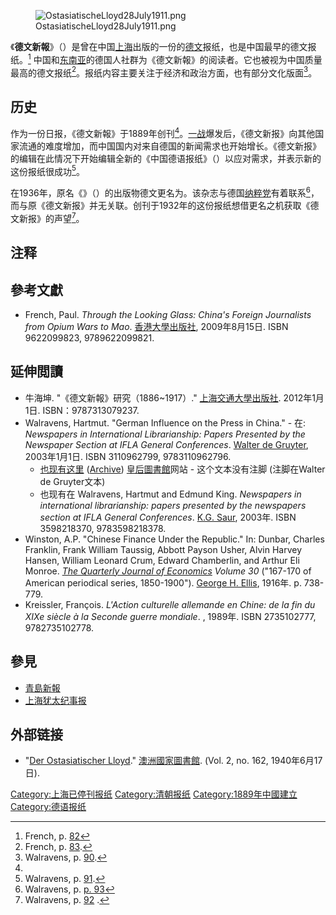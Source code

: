 [[File:OstasiatischeLloyd28July1911.png|thumb]]

《'''德文新報'''》（{{lang-de|'''''Der Ostasiatische Lloyd'''''}}）是曾在中国[[上海|上海]]出版的一份的[[德文|德文]]报纸，也是中国最早的德文报纸。<ref>French, p. [http://books.google.com/books?id=sM0O9oqGK8sC&pg=PA82&dq=%22The+oldest+German-language+paper+in+china%22&hl=en&sa=X&ei=qnqQUNPfBIjc8ASVi4DwDA&ved=0CC8Q6AEwAA#v=onepage&q=%22The%20oldest%20German-language%20paper%20in%20china%22&f=false 82]</ref> 中国和[[东南亚|东南亚]]的德国人社群为《德文新報》的阅读者。它也被视为中国质量最高的德文报纸<ref name=French83>French, p. [http://books.google.com/books?id=sM0O9oqGK8sC&pg=PA83&dq=%22Its+readership+covered+all+the+German+communities%22&hl=en&sa=X&ei=CYKQUJuxL4au9AS9iYHAAg&ved=0CC8Q6AEwAA#v=onepage&q=%22Its%20readership%20covered%20all%20the%20German%20communities%22&f=false 83].</ref>。报纸内容主要关注于经济和政治方面，也有部分文化版面<ref name=Walravens90>Walravens, p. [http://books.google.com/books?id=0F6U82kZXjsC&pg=PA90&dq=%22Its+contents+covered+politics+and+economy+but+there+were%22&hl=en&sa=X&ei=VYSQUN7PKIji8gSkhYGQAQ&ved=0CC8Q6AEwAA#v=onepage&q=%22Its%20contents%20covered%20politics%20and%20economy%20but%20there%20were%22&f=false 90].</ref>。

== 历史 ==
作为一份日报，《德文新報》于1889年创刊<ref name=French83/>。[[一战|一战]]爆发后，《德文新报》向其他国家流通的难度增加，而中国国内对来自德国的新闻需求也开始增长。《德文新报》的编辑在此情况下开始编辑全新的《中国德语报纸》（{{lang|de|Deutsche Zeitung für China}}）以应对需求，并表示新的这份报纸很成功<ref>Walravens, p. [http://books.google.com/books?id=0F6U82kZXjsC&pg=PA91&dq=%22In+other+parts+of+China+the+interest+in+news+from+Germany%22&hl=en&sa=X&ei=HNqZUarRJ4ia8gTn6IDYAw&ved=0CDoQ6AEwAA#v=onepage&q=%22In%20other%20parts%20of%20China%20the%20interest%20in%20news%20from%20Germany%22&f=false 91].</ref>。

在1936年，原名《{{link-en|德意志上海报|Deutsche Shanghai Zeitung|德意志上海报}}》（{{lang|de|Deutsche Shanghai Zeitung}}）的出版物德文更名为{{lang|de|Der Ostasiatische Lloyd}}。该杂志与德国[[纳粹党|纳粹党]]有着联系<ref>Walravens, p. [http://books.google.com/books?id=0F6U82kZXjsC&pg=PA93&dq=%22was+headed+by+Herbert+Mueller%22&hl=en&sa=X&ei=X6CQUMG8N46C8QT7xYCIDw&ved=0CC8Q6AEwAA#v=onepage&q=%22was%20headed%20by%20Herbert%20Mueller%22&f=false p. 93]</ref>，而与原《德文新报》并无关联。创刊于1932年的这份报纸想借更名之机获取《德文新报》的声望<ref>Walravens, p. [http://books.google.com/books?id=0F6U82kZXjsC&pg=PA92&dq=%22to+profit+from+the+reputation+of+the+former+newspaper%22&hl=en&sa=X&ei=5riQULLwL4LC9gTUoYHABg&ved=0CDIQ6AEwAA#v=onepage&q=%22to%20profit%20from%20the%20reputation%20of%20the%20former%20newspaper%22&f=false 92] {{Wayback|url=http://books.google.com/books?id=0F6U82kZXjsC&pg=PA92&dq=%22to+profit+from+the+reputation+of+the+former+newspaper%22&hl=en&sa=X&ei=5riQULLwL4LC9gTUoYHABg&ved=0CDIQ6AEwAA#v=onepage&q=%22to%20profit%20from%20the%20reputation%20of%20the%20former%20newspaper%22&f=false |date=20140104144000 }}.</ref>。

==注释==
{{reflist|2}}

==參考文獻==
{{refbegin}}
* French, Paul. ''Through the Looking Glass: China's Foreign Journalists from Opium Wars to Mao''. [[香港大學出版社|香港大學出版社]], 2009年8月15日. ISBN 9622099823, 9789622099821.
{{refend}}

==延伸閲讀==
{{refbegin|2}}
* 牛海坤. "《德文新報》研究（1886~1917）." [[上海交通大學出版社|上海交通大學出版社]]. 2012年1月1日. ISBN：9787313079237.
* Walravens, Hartmut. "German Influence on the Press in China." - 在: ''Newspapers in International Librarianship: Papers Presented by the Newspaper Section at IFLA General Conferences''. [[Walter_de_Gruyter|Walter de Gruyter]], 2003年1月1日. ISBN 3110962799, 9783110962796.
**[http://ifla.queenslibrary.org/IV/ifla62/62-walh.htm 也现有这里] ([http://www.webcitation.org/6BorMkdPv Archive]) [[皇后圖書館|皇后圖書館]]网站 - 这个文本没有注脚 (注脚在Walter de Gruyter文本)
**也现有在 Walravens, Hartmut and Edmund King. ''Newspapers in international librarianship: papers presented by the newspapers section at IFLA General Conferences''. [[K.G._Saur|K.G. Saur]], 2003年. ISBN  3598218370, 9783598218378.
* Winston, A.P. "Chinese Finance Under the Republic." In: Dunbar, Charles Franklin, Frank William Taussig, Abbott Payson Usher, Alvin Harvey Hansen, William Leonard Crum, Edward Chamberlin, and Arthur Eli Monroe. ''[[The_Quarterly_Journal_of_Economics|The Quarterly Journal of Economics]]'' ''Volume 30'' ("167-170 of American periodical series, 1850-1900"). [[George_H._Ellis|George H. Ellis]], 1916年. p. 738-779.
* Kreissler, François. ''L'Action culturelle allemande en Chine: de la fin du XIXe siècle à la Seconde guerre mondiale''. {{link-fr|Fondation Maison des sciences de l'homme|Fondation Maison des sciences de l'homme|Les Editions de la MSH}}, 1989年. ISBN 2735102777, 9782735102778.
{{refend}}

==參見==
* [[青島新報|青島新報]]
* [[上海犹太纪事报|上海犹太纪事报]]

==外部链接==
* {{en icon}} "[https://web.archive.org/web/20160303182003/http://trove.nla.gov.au/work/34155954?versionId=42050148 Der Ostasiatischer Lloyd]." [[澳洲國家圖書館|澳洲國家圖書館]]. (Vol. 2, no. 162, 1940年6月17日).<!--This may be the unrelated one published by the Nazis in the 1940s-->

{{tsl|en|Template:German-language newspapers outside of German-speaking countries}}
{{German newspaper|state=autocollapse}}

[[Category:上海已停刊报纸|Category:上海已停刊报纸]]
[[Category:清朝报纸|Category:清朝报纸]]
[[Category:1889年中國建立|Category:1889年中國建立]]
[[Category:德语报纸|Category:德语报纸]]